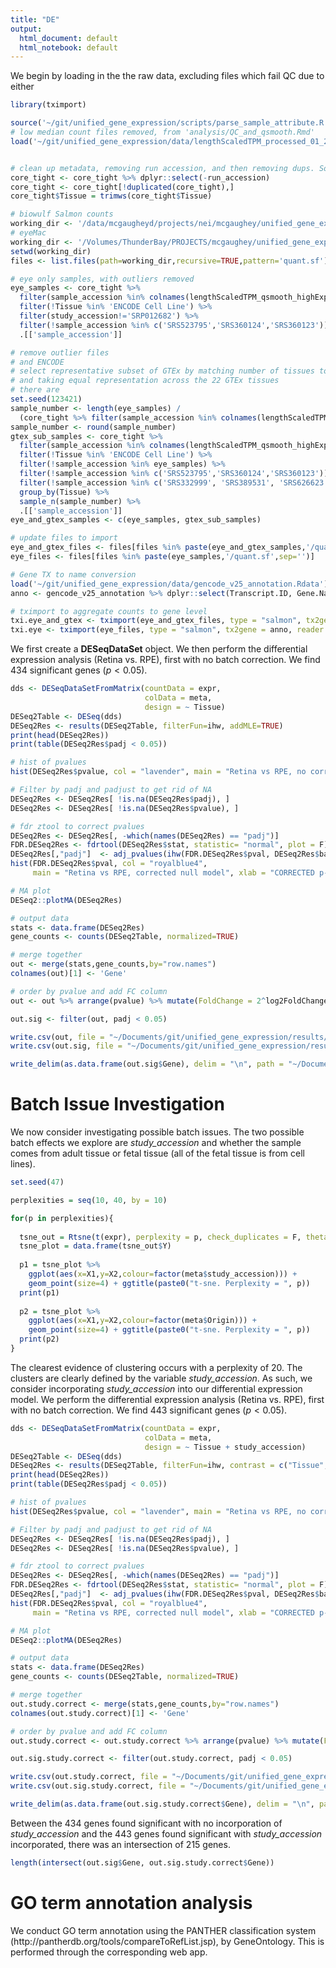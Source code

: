 ```yaml
---
title: "DE"
output:
  html_document: default
  html_notebook: default
---
```


We begin by loading in the the raw data, excluding files which fail QC due to either 

```r
library(tximport)

source('~/git/unified_gene_expression/scripts/parse_sample_attribute.R')
# low median count files removed, from 'analysis/QC_and_qsmooth.Rmd'
load('~/git/unified_gene_expression/data/lengthScaledTPM_processed_01_27_2017.Rdata')


# clean up metadata, removing run accession, and then removing dups. Some samples have multiple runs
core_tight <- core_tight %>% dplyr::select(-run_accession)
core_tight <- core_tight[!duplicated(core_tight),]
core_tight$Tissue = trimws(core_tight$Tissue)

# biowulf Salmon counts 
working_dir <- '/data/mcgaugheyd/projects/nei/mcgaughey/unified_gene_expression/salmon_counts_bootstrap50_txUsed/'
# eyeMac
working_dir <- '/Volumes/ThunderBay/PROJECTS/mcgaughey/unified_gene_expression/salmon_counts_bootstrap50_txUsed/'
setwd(working_dir)
files <- list.files(path=working_dir,recursive=TRUE,pattern='quant.sf')

# eye only samples, with outliers removed
eye_samples <- core_tight %>% 
  filter(sample_accession %in% colnames(lengthScaledTPM_qsmooth_highExp_remove_lowGenes)) %>%  # low median count outliers
  filter(!Tissue %in% 'ENCODE Cell Line') %>% 
  filter(study_accession!='SRP012682') %>% 
  filter(!sample_accession %in% c('SRS523795','SRS360124','SRS360123')) %>%  # retina in RPE
  .[['sample_accession']] 

# remove outlier files
# and ENCODE
# select representative subset of GTEx by matching number of tissues to eye tissues
# and taking equal representation across the 22 GTEx tissues
# there are 
set.seed(123421)
sample_number <- length(eye_samples) /
  (core_tight %>% filter(sample_accession %in% colnames(lengthScaledTPM_qsmooth_highExp_remove_lowGenes)) %>% filter(study_accession=='SRP012682') %>% dplyr::select(Tissue) %>% unique() %>% nrow())
sample_number <- round(sample_number)
gtex_sub_samples <- core_tight %>% 
  filter(sample_accession %in% colnames(lengthScaledTPM_qsmooth_highExp_remove_lowGenes)) %>% # low median count outliers
  filter(!Tissue %in% 'ENCODE Cell Line') %>% 
  filter(!sample_accession %in% eye_samples) %>% 
  filter(!sample_accession %in% c('SRS523795','SRS360124','SRS360123')) %>%  # retina in RPE
  filter(!sample_accession %in% c('SRS332999', 'SRS389531', 'SRS626623', 'SRS627133', 'SRS623923', 'SRS629483')) %>% # few gtex samples that outliers (in weird clusters)
  group_by(Tissue) %>% 
  sample_n(sample_number) %>% 
  .[['sample_accession']]
eye_and_gtex_samples <- c(eye_samples, gtex_sub_samples)

# update files to import
eye_and_gtex_files <- files[files %in% paste(eye_and_gtex_samples,'/quant.sf',sep='')]
eye_files <- files[files %in% paste(eye_samples,'/quant.sf',sep='')]

# Gene TX to name conversion
load('~/git/unified_gene_expression/data/gencode_v25_annotation.Rdata')
anno <- gencode_v25_annotation %>% dplyr::select(Transcript.ID, Gene.Name)

# tximport to aggregate counts to gene level
txi.eye_and_gtex <- tximport(eye_and_gtex_files, type = "salmon", tx2gene = anno, reader = read_tsv)
txi.eye <- tximport(eye_files, type = "salmon", tx2gene = anno, reader = read_tsv)
```

We first create a __DESeqDataSet__ object. We then perform the differential expression analysis (Retina vs. RPE), first with no batch correction. We find 434 significant genes ($p<0.05$).

```r
dds <- DESeqDataSetFromMatrix(countData = expr,
                              colData = meta,
                              design = ~ Tissue)
DESeq2Table <- DESeq(dds)
DESeq2Res <- results(DESeq2Table, filterFun=ihw, addMLE=TRUE)
print(head(DESeq2Res))
print(table(DESeq2Res$padj < 0.05))

# hist of pvalues
hist(DESeq2Res$pvalue, col = "lavender", main = "Retina vs RPE, no correction", xlab = "p-values")

# Filter by padj and padjust to get rid of NA
DESeq2Res <- DESeq2Res[ !is.na(DESeq2Res$padj), ]
DESeq2Res <- DESeq2Res[ !is.na(DESeq2Res$pvalue), ]

# fdr ztool to correct pvalues
DESeq2Res <- DESeq2Res[, -which(names(DESeq2Res) == "padj")]
FDR.DESeq2Res <- fdrtool(DESeq2Res$stat, statistic= "normal", plot = F)
DESeq2Res[,"padj"]  <- adj_pvalues(ihw(FDR.DESeq2Res$pval, DESeq2Res$baseMean, 0.05))
hist(FDR.DESeq2Res$pval, col = "royalblue4", 
     main = "Retina vs RPE, corrected null model", xlab = "CORRECTED p-values")

# MA plot
DESeq2::plotMA(DESeq2Res)

# output data
stats <- data.frame(DESeq2Res)
gene_counts <- counts(DESeq2Table, normalized=TRUE)

# merge together
out <- merge(stats,gene_counts,by="row.names")
colnames(out)[1] <- 'Gene'

# order by pvalue and add FC column
out <- out %>% arrange(pvalue) %>% mutate(FoldChange = 2^log2FoldChange) %>% dplyr::dplyr::select(Gene:padj,FoldChange)

out.sig <- filter(out, padj < 0.05)

write.csv(out, file = "~/Documents/git/unified_gene_expression/results/DE_full_noCorrection.csv")
write.csv(out.sig, file = "~/Documents/git/unified_gene_expression/results/DE_pAdj0.05_noCorrection.csv")

write_delim(as.data.frame(out.sig$Gene), delim = "\n", path = "~/Documents/git/unified_gene_expression/results/DE_pAdj0.05_noCorrection_geneList.txt")
```

# Batch Issue Investigation

We now consider investigating possible batch issues. The two possible batch effects we explore are *study_accession* and whether the sample comes from adult tissue or fetal tissue (all of the fetal tissue is from cell lines).

```r
set.seed(47)

perplexities = seq(10, 40, by = 10)

for(p in perplexities){
  
  tsne_out = Rtsne(t(expr), perplexity = p, check_duplicates = F, theta = 0.0)
  tsne_plot = data.frame(tsne_out$Y)
  
  p1 = tsne_plot %>%
    ggplot(aes(x=X1,y=X2,colour=factor(meta$study_accession))) + 
    geom_point(size=4) + ggtitle(paste0("t-sne. Perplexity = ", p))
  print(p1)
  
  p2 = tsne_plot %>%
    ggplot(aes(x=X1,y=X2,colour=factor(meta$Origin))) + 
    geom_point(size=4) + ggtitle(paste0("t-sne. Perplexity = ", p))
  print(p2)
}
```
The clearest evidence of clustering occurs with a perplexity of 20. The clusters are clearly defined by the variable *study_accession*. As such, we consider incorporating *study_accession* into our differential expression model. We perform the differential expression analysis (Retina vs. RPE), first with no batch correction. We find 443 significant genes ($p<0.05$).

```r
dds <- DESeqDataSetFromMatrix(countData = expr,
                              colData = meta,
                              design = ~ Tissue + study_accession)
DESeq2Table <- DESeq(dds)
DESeq2Res <- results(DESeq2Table, filterFun=ihw, contrast = c("Tissue", "Retina", "RPE"), addMLE=TRUE)
print(head(DESeq2Res))
print(table(DESeq2Res$padj < 0.05))

# hist of pvalues
hist(DESeq2Res$pvalue, col = "lavender", main = "Retina vs RPE, no correction", xlab = "p-values")

# Filter by padj and padjust to get rid of NA
DESeq2Res <- DESeq2Res[ !is.na(DESeq2Res$padj), ]
DESeq2Res <- DESeq2Res[ !is.na(DESeq2Res$pvalue), ]

# fdr ztool to correct pvalues
DESeq2Res <- DESeq2Res[, -which(names(DESeq2Res) == "padj")]
FDR.DESeq2Res <- fdrtool(DESeq2Res$stat, statistic= "normal", plot = F)
DESeq2Res[,"padj"]  <- adj_pvalues(ihw(FDR.DESeq2Res$pval, DESeq2Res$baseMean, 0.05))
hist(FDR.DESeq2Res$pval, col = "royalblue4", 
     main = "Retina vs RPE, corrected null model", xlab = "CORRECTED p-values")

# MA plot
DESeq2::plotMA(DESeq2Res)

# output data
stats <- data.frame(DESeq2Res)
gene_counts <- counts(DESeq2Table, normalized=TRUE)

# merge together
out.study.correct <- merge(stats,gene_counts,by="row.names")
colnames(out.study.correct)[1] <- 'Gene'

# order by pvalue and add FC column
out.study.correct <- out.study.correct %>% arrange(pvalue) %>% mutate(FoldChange = 2^log2FoldChange) %>% dplyr::dplyr::select(Gene:padj,FoldChange)

out.sig.study.correct <- filter(out.study.correct, padj < 0.05)

write.csv(out.study.correct, file = "~/Documents/git/unified_gene_expression/results/DE_full_correction_studyAccession.csv")
write.csv(out.sig.study.correct, file = "~/Documents/git/unified_gene_expression/results/DE_pAdj0.05_correction_studyAccession.csv")

write_delim(as.data.frame(out.sig.study.correct$Gene), delim = "\n", path = "~/Documents/git/unified_gene_expression/results/DE_pAdj0.05_correction_studyAccession_geneList.txt")
```

Between the 434 genes found significant with no incorporation of *study_accession* and the 443 genes found significant with *study_accession* incorporated, there was an intersection of 215 genes.

```r
length(intersect(out.sig$Gene, out.sig.study.correct$Gene))
```

# GO term annotation analysis
We conduct GO term annotation using the PANTHER classification system (http://pantherdb.org/tools/compareToRefList.jsp), by GeneOntology. This is performed through the corresponding web app.
